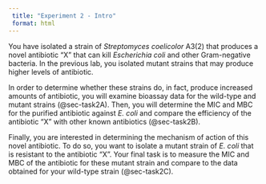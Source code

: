 ```yaml
---
 title: "Experiment 2 - Intro"
 format: html
---
```


You have isolated a strain of *Streptomyces coelicolor* A3(2) that produces a novel antibiotic “X” that can kill *Escherichia coli* and other Gram-negative bacteria. In the previous lab, you isolated mutant strains that may produce higher levels of antibiotic.

In order to determine whether these strains do, in fact, produce increased amounts of antibiotic, you will examine bioassay data for the wild-type and mutant strains (@sec-task2A). Then, you will determine the MIC and MBC for the purified antibiotic against *E. coli* and compare the efficiency of the antibiotic “X” with other known antibiotics (@sec-task2B). 

Finally, you are interested in determining the mechanism of action of this novel antibiotic. To do so, you want to isolate a mutant strain of *E. coli* that is resistant to the antibiotic “X”. Your final task is to measure the MIC and MBC of the antibiotic for these mutant strain and compare to the data obtained for your wild-type strain (@sec-task2C). 

